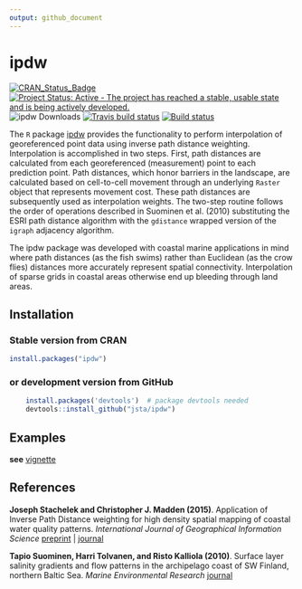 ```yaml
---
output: github_document
---
```


ipdw
======

[![CRAN\_Status\_Badge](https://www.r-pkg.org/badges/version/ipdw)](https://cran.r-project.org/package=ipdw) [![Project Status: Active - The project has reached a stable, usable state and is being actively developed.](https://www.repostatus.org/badges/latest/active.svg)](https://www.repostatus.org/#active) ![ipdw Downloads](https://cranlogs.r-pkg.org/badges/ipdw)
[![Travis build status](https://travis-ci.org/jsta/ipdw.svg?branch=master)](https://travis-ci.org/jsta/ipdw) [![Build status](https://ci.appveyor.com/api/projects/status/5vb8krkx50r1qhbp?svg=true)](https://ci.appveyor.com/project/jsta/ipdw)

The `R` package [ipdw](https://jsta.github.io/public/stachmadden2015am.pdf)  provides the functionality to perform interpolation of georeferenced point data using inverse path distance weighting. Interpolation is accomplished in two steps. First, path distances are calculated from each georeferenced (measurement) point to each prediction point. Path distances, which honor barriers in the landscape, are calculated based on cell-to-cell movement through an underlying `Raster` object that represents movement cost. These path distances are subsequently used as interpolation weights. The two-step routine follows the order of operations described in Suominen et al. (2010) substituting the ESRI path distance algorithm with the `gdistance` wrapped version of the `igraph` adjacency algorithm.    

The ipdw package was developed with coastal marine applications in mind where path distances (as the fish swims) rather than Euclidean (as the crow flies) distances more accurately represent spatial connectivity. Interpolation of sparse grids in coastal areas otherwise end up bleeding through land areas.

## Installation
### Stable version from CRAN

```r
install.packages("ipdw")
```

### or development version from GitHub
```r
	install.packages('devtools')  # package devtools needed
	devtools::install_github("jsta/ipdw")
```

## Examples
**see** [vignette](https://jsta.github.com/ipdw/articles)

## References
**Joseph Stachelek and Christopher J. Madden (2015)**. Application of Inverse Path Distance weighting for high density spatial mapping of coastal water quality patterns.
*International Journal of Geographical Information Science*
[preprint](https://jsta.github.io/public/stachmadden2015am.pdf) | [journal](https://dx.doi.org/10.1080/13658816.2015.1018833)

**Tapio Suominen, Harri Tolvanen, and Risto Kalliola (2010)**. Surface layer salinity gradients and flow patterns in the archipelago coast of SW Finland, northern Baltic Sea.
*Marine Environmental Research*
[journal](https://dx.doi.org/10.1016/j.marenvres.2009.10.009)
  